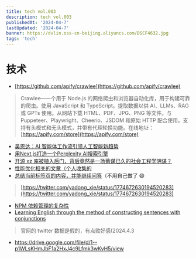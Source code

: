 ```yaml
---
title: tech vol.003
description: tech vol.003
publishedAt: '2024-04-7'
lastUpdated: '2024-04-7'
banner: https://dvlin.oss-cn-beijing.aliyuncs.com/DSCF4632.jpg
tags: 'tech'
---
```

# 技术

- [https://github.com/apify/crawlee](https://github.com/apify/crawlee)

> Crawlee—一个用于 Node.js 的网络爬虫和浏览器自动化库，用于构建可靠的爬虫。使用 JavaScript 和 TypeScript。提取数据以供 AI、LLMs、RAG 或 GPTs 使用。从网站下载 HTML、PDF、JPG、PNG 等文件。与 Puppeteer、Playwright、Cheerio、JSDOM 和原始 HTTP 配合使用。支持有头模式和无头模式，并带有代理轮换功能。在线地址：[https://apify.com/store](https://apify.com/store)
> 
- [吴恩达：AI 智能体工作流引领人工智能新趋势](https://twitter.com/dotey/status/1773490384594763882)
- [用Next.js打造一个Perplexity AI搜索引擎](https://twitter.com/tonyzhu1984/status/1774214133686120848)
- [开源 xz 库被植入后门，背后竟然是一场蓄谋已久的社会工程学阴谋？](https://twitter.com/CarsonYangk8s/status/1774372139296075939)
- [性能优化相关的文章（个人收集的](https://www.notion.so/9ba24c3de1864b428cf78e6d31ecd31c?pvs=21)
- [总结当前标签页的内容，并能继续问答](https://www.elmo.chat/)（不用自己做了 😄

> [https://twitter.com/yadong_xie/status/1774672630194520283](https://twitter.com/yadong_xie/status/1774672630194520283)
> 
- [NPM 依赖管理的复杂性](https://mp.weixin.qq.com/s/kNp-y4YHzoD2Y8DLig44Ng)
- [Learning English through the method of constructing sentences with conjunctions](https://earthworm.cuixueshe.com/)

> 官网的 twitter 数据是假的，有点败好感(2024.4.3
> 
- https://drive.google.com/file/d/1--p1WLsKHmJbF1a2HxJ4c9Lfmk3wKvH5/view
